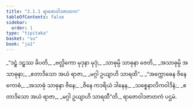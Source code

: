 ```yaml
---
title: "2.1.1 ရာဇောဝါဒဇာတက"
tableOfContents: false
sidebar:
  order: 1
type: "tipitaka"
basket: "su"
book: "ja1"
---
```



<DynamicBreadcrumb />

<Division number="1" book="ja1">

<Paragraph number="340" type="verses" book="ja1">
_“ဒဠှံ ဒဠှဿ ခိပတိ,_  
_ဗလ္လိကော မုဒုနာ မုဒုံ;_  
_သာဓုမ္ပိ သာဓုနာ ဇေတိ,_  
_အသာဓုမ္ပိ အသာဓုနာ;_  
_ဧတာဒိသော အယံ ရာဇာ,_  
_မဂ္ဂါ ဥယျာဟိ သာရထိ”._  

</Paragraph>

</Division>
<Division number="2" book="ja1">

<Paragraph number="341" type="verses" book="ja1">
_“အက္ကောဓေန ဇိနေ ကောဓံ,_  
_အသာဓုံ သာဓုနာ ဇိနေ;_  
_ဇိနေ ကဒရိယံ ဒါနေန,_  
_သစ္စေနာလိကဝါဒိနံ;_  
_ဧတာဒိသော အယံ ရာဇာ,_  
_မဂ္ဂါ ဥယျာဟိ သာရထီ”တိ._  


</Paragraph>
</Division>

<Paragraph number="342" type="center" book="ja1">
ရာဇောဝါဒဇာတကံ ပဌမံ.
</Paragraph>